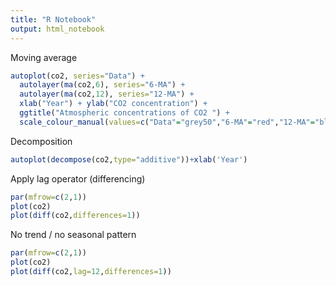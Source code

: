 ```yaml
---
title: "R Notebook"
output: html_notebook
---
```


Moving average
```r
autoplot(co2, series="Data") +
  autolayer(ma(co2,6), series="6-MA") +
  autolayer(ma(co2,12), series="12-MA") +
  xlab("Year") + ylab("CO2 concentration") +
  ggtitle("Atmospheric concentrations of CO2 ") +
  scale_colour_manual(values=c("Data"="grey50","6-MA"="red","12-MA"="blue"),breaks=c("Data","6-MA","12-MA"))
```

Decomposition
```r
autoplot(decompose(co2,type="additive"))+xlab('Year')
```

Apply lag operator (differencing)
```r
par(mfrow=c(2,1))
plot(co2)
plot(diff(co2,differences=1))
```

No trend / no seasonal pattern
```r
par(mfrow=c(2,1))
plot(co2)
plot(diff(co2,lag=12,differences=1))
```

